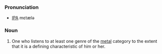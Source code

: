 ===Pronunciation===
*[[IPA]] mεtælə

===Noun===
# One who listens to at least one genre of the [[metal]] category to the extent that it is a defining characteristic of him or her.